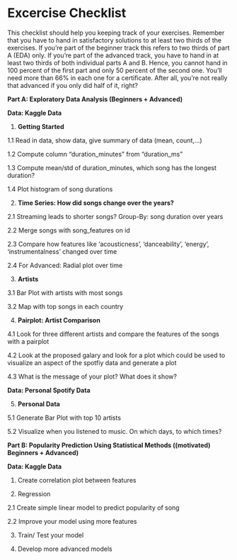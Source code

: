 \newpage
# Excercise Checklist

This checklist should help you keeping track of your exercises. Remember that you have to hand in satisfactory solutions to at least two thirds of the exercises. If you're part of the beginner track this refers to two thirds of part A (EDA) only. If you're part of the advanced track, you have to hand in at least two thirds of both individual parts A and B. Hence, you cannot hand in 100 percent of the first part and only 50 percent of the second one. You'll need more than 66% in each one for a certificate. After all, you're not really that advanced if you only did half of it, right?

**Part A: Exploratory Data Analysis (Beginners + Advanced)**

**Data: Kaggle Data**

1. **Getting Started** 

1.1 Read in data, show data, give summary of data (mean, count,...)

1.2 Compute column "duration_minutes" from "duration_ms"

1.3 Compute mean/std of duration_minutes, which song has the longest duration?

1.4 Plot histogram of song durations


2. **Time Series: How did songs change over the years?**

2.1 Streaming leads to shorter songs? Group-By: song duration over years

2.2 Merge songs with song_features on id

2.3 Compare how features like 'acousticness', 'danceability', 'energy', 'instrumentalness' changed over time

2.4 For Advanced: Radial plot over time

3. **Artists**

3.1 Bar Plot with artists with most songs

3.2 Map with top songs in each country

4. **Pairplot: Artist Comparison**

4.1 Look for three different artists and compare the features of the songs with a pairplot

4.2 Look at the proposed galary and look for a plot which could be used to visualize an aspect of the spotfiy data and generate a plot

4.3 What is the message of your plot? What does it show?


**Data: Personal Spotify Data**

5. **Personal Data**

5.1 Generate Bar Plot with top 10 artists

5.2 Visualize when you listened to music. On which days, to which times?


**Part B: Popularity Prediction Using Statistical Methods ((motivated) Beginners + Advanced)**


**Data: Kaggle Data**

1. Create correlation plot between features

2. Regression 

2.1 Create simple linear model to predict popularity of song

2.2 Improve your model using more features

3. Train/ Test your model 

4. Develop more advanced models





